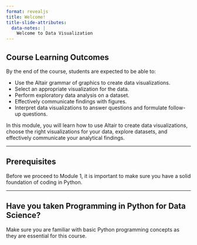 ```yaml
---
format: revealjs
title: Welcome!
title-slide-attributes:
  data-notes: |
    Welcome to Data Visualization
---
```


## Course Learning Outcomes

By the end of the course, students are expected to be able to:

- Use the Altair grammar of graphics to create data visualizations.
- Select an appropriate visualization for the data.
- Perform exploratory data analysis on a dataset.
- Effectively communicate findings with figures.
- Interpret data visualizations to answer questions and formulate follow-up questions.

::: {.notes}
In this module, you will learn how to use Altair to create data visualizations, choose the right visualizations for your data, explore datasets, and effectively communicate your analytical findings.
:::

---

## Prerequisites

Before we proceed to Module 1, it is important to make sure you have a solid foundation of coding in Python.

---

## Have you taken Programming in Python for Data Science?

Make sure you are familiar with basic Python programming concepts as they are essential for this course.
